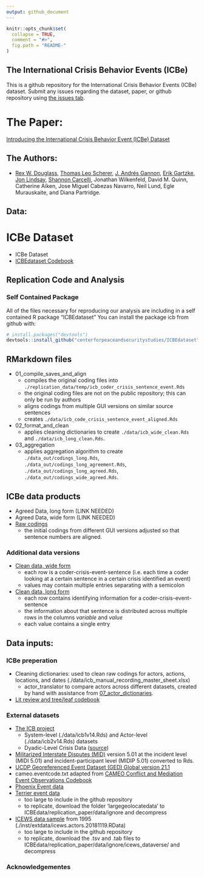 ```yaml
---
output: github_document
---
```

<!-- README.md is generated from README.Rmd. Please edit that file -->

```r
knitr::opts_chunk$set(
  collapse = TRUE,
  comment = "#>",
  fig.path = "README-"
)
``` 


The International Crisis Behavior Events (ICBe)
-----------------------------


This is a github repository for the International Crisis Behavior Events (ICBe) dataset. Submit any issues regarding the dataset, paper, or github repository using [the issues tab](https://github.com/CenterForPeaceAndSecurityStudies/ICBEdataset/issues/new/choose). 

# The Paper:

[Introducing the International Crisis Behavior Event (ICBe) Dataset](https://github.com/CenterForPeaceAndSecurityStudies/ICBEdataset/blob/master/paper/IntroducingICBe_DouglassEtAl_2021_BetaDraft_bookdown.pdf)

## The Authors:

- [Rex W. Douglass](http://www.rexdouglass.com), [Thomas Leo Scherer](http://tlscherer.com/), [J. Andrés Gannon](https://jandresgannon.com/), [Erik Gartzke](http://erikgartzke.com/), [Jon Lindsay](https://www.jonrlindsay.com/), [Shannon Carcelli](https://www.shannoncarcelli.com/), Jonathan Wilkenfeld, David M. Quinn, Catherine Aiken, Jose Miguel Cabezas Navarro, Neil Lund, Egle Murauskaite, and Diana Partridge.

## Data:



# ICBe Dataset

- ICBe Dataset
- [ICBEdataset Codebook](https://docs.google.com/document/d/1aJkweohbfIWtNpJw1CmXbeIiK6czbJ5iPyKwiYP1YlU/edit?usp=sharing)




Replication Code and Analysis
-----------------------------

### Self Contained Package

All of the files necessary for reproducing our analysis are including in a self contained R package "ICBEdataset" You can install the package icb from github with:

``` r
# install.packages("devtools")
devtools::install_github("centerforpeaceandsecuritystudies/ICBEdataset")
```

## RMarkdown files
 - 01_compile_saves_and_align
    + compiles the original coding files into `./replication_data/temp/icb_coder_crisis_sentence_event.Rds`
    + the original coding files are not on the public repository; this can only be run by authors
    + aligns codings from multiple GUI versions on similar source sentences
    + creates `./data/icb_code_crisis_sentence_event_aligned.Rds`
 - 02_format_and_clean
    + applies cleaning dictionaries to create `./data/icb_wide_clean.Rds` and `./data/icb_long_clean.Rds`.
 - 03_aggregation
    + applies aggregation algorithm to create `./data_out/codings_long.Rds`, `./data_out/codings_long_agreement.Rds`, `./data_out/codings_long_agreed.Rds`, `./data_out/codings_wide_agreed.Rds`.


## ICBe data products

 - Agreed Data, long form (LINK NEEDED)
 - Agreed Data, wide form (LINK NEEDED)
 - [Raw codings](https://github.com/CenterForPeaceAndSecurityStudies/ICBEdataset/raw/master/data/icb_coder_crisis_sentence_event_aligned.Rds)
    + the initial codings from different GUI versions adjusted so that sentence numbers are aligned.


### Additional data versions
 - [Clean data, wide form](https://github.com/CenterForPeaceAndSecurityStudies/ICBEdataset/raw/master/data/icb_wide_clean.Rds)
    + each row is a coder-crisis-event-sentence (i.e. each time a coder looking at a certain sentence in a certain crisis identified an event) 
    + values may contain multiple entries separating with a semicolon
 - [Clean data, long form](https://github.com/CenterForPeaceAndSecurityStudies/ICBEdataset/raw/master/data/icb_long_clean.Rds)
    + each row contains identifying information for a coder-crisis-event-sentence
    + the information about that sentence is distributed across multiple rows in the columns _variable_ and _value_
    + each value contains a single entry

## Data inputs:

### ICBe preperation
  - Cleaning dictionaries: used to clean raw codings for actors, actions, locations, and dates (./data/icb_manual_recording_master_sheet.xlsx)
    + actor_translator to compare actors across different datasets, created by hand with assistance from [07_actor_dictionaries](https://centerforpeaceandsecuritystudies.github.io/ICBEdataset/07_actor_dictionaries.html).
  - [Lit review and tree/leaf codebook](https://docs.google.com/spreadsheets/d/10tZGzjYgmvrbgQTV3oadVEV8m1LxLEDJEq9pzqq90Fc/edit#gid=1604363724)

### External datasets
  - [The ICB project](https://sites.duke.edu/icbdata/) 
    + System-level (./data/icb1v14.Rds) and Actor-level (./data/icb2v14.Rds) datasets
    + Dyadic-Level Crisis Data ([source](https://sites.duke.edu/icbdata/data-collections/))
  - [Militarized Interstate Disputes (MID)](https://correlatesofwar.org/data-sets/MIDs) version 5.01 at the incident level (MIDI 5.01) and incident-participant level (MIDIP 5.01) converted to Rds. 
  - [UCDP Georeferenced Event Dataset (GED) Global version 21.1](https://ucdp.uu.se/downloads/index.html#ged_global)
  - cameo.eventcode.txt adapted from [CAMEO Conflict and Mediation Event Observations Codebook](https://parusanalytics.com/eventdata/cameo.dir/CAMEO.09b6.pdf)
  - [Phoenix Event data](https://databank.illinois.edu/datasets/IDB-2796521)
  - [Terrier event data](https://osf.io/4m2u7/files/) 
    + too large to include in the github repository
    + to replicate, download the folder 'largegeolocatedata' to ICBEdata/replication_paper/data/ignore and decompress
  - [ICEWS data sample](https://dataverse.harvard.edu/dataset.xhtml?persistentId=doi:10.7910/DVN/28075&version=30.0) from 1995 (./inst/extdata/icews.actors.20181119.RData)
    + too large to include in the github repository
    + to replicate, download the .tsv and .tab files to ICBEdata/replication_paper/data/ignore/icews_dataverse/ and decompress


### Acknowledgementes
 
 
